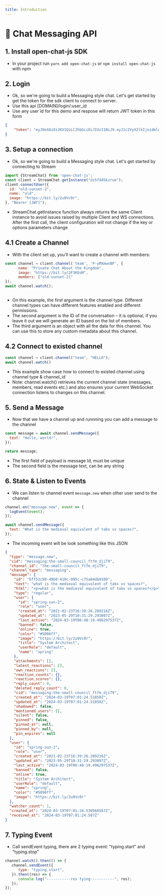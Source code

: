 ```yaml
---
title: Introduction
---
```


# 🐣 Chat Messaging API

## 1. **Install open-chat-js SDK**

* In your project run `yarn add open-chat-js` or `npm install open-chat-js` with npm

## 2. Login

* Ok, so we're going to build a Messaging style chat. Let's get started by get the token for the sdk client to connect to server.
* Use this api \[DOMAIN]/login/:user\_id
* Use any user id for this demo and respose will return JWT token in this form

```json
{
    "token": "eyJ0eXAiOiJKV1QiLCJhbGciOiJIUzI1NiJ9.eyJ1c2VyX2lkIjoidmluaCIsImV4cCI6MTAwMDAwMDAwMDB9.t7-sbxaSfHSYZkSGXuVf2frPIQbAT01gzvFSBhOGl5U"
}
```

## 3. Setup a connection

* Ok, so we're going to build a Messaging style chat. Let's get started by connecting to Stream

```javascript
import {StreamChat} from 'open-chat-js';
const client = StreamChat.getInstance("dz5f4d5kzrue");
client.connectUser({
  id: "old-sunset-2",
  name: "old",
  image: "https://bit.ly/2u9Vc0r",
}, "Bearer [JWT]");
```

* StreamChat.getInstance function always returns the same Client instance to avoid issues raised by multiple Client and WS connections. After the first call, the client configuration will not change if the key or options parameters change

## 4.1 Create a Channel

* With the client set up, you'll want to create a channel with members:

```javascript
const channel = client.channel('team', 'P-yMXmwnBP', {
      name: "Private Chat About the Kingdom",
      image: "https://bit.ly/2F3KEoM",
      members: ["old-sunset-2]"
});
await channel.watch();
          
```

* On this example, the first argument is the channel type. Different channel types can have different features enabled and different permissions.
* The second argument is the ID of the conversation – it is optional, if you leave it out we will generate an ID based on the list of members.
* The third argument is an object with all the data for this channel. You can use this to store any custom metadata about this channel.

## **4.2 Connect to existed channel**

```javascript
const channel = client.channel("team", "HELLO");
await channel.watch()
```

* This example show case how to connect to existed channel using channel type & channel\_id
* Note: channel.watch() retrieves the current channel state (messages, members, read events etc.) and also ensures your current WebSocket connection listens to changes on this channel.

## 5. Send a Message

* Now that we have a channel up and runnning you can add a message to the channel

```javascript
const message = await channel.sendMessage({
  text: "Hello, world!",
});

return message;

```

* The first field of payload is message Id, must be unique
* The second field is the message text, can be any string

## 6. State & Listen to Events

* We can listen to channel event `message.new` when other user send to the channel

```javascript
channel.on("message.new", event => {
  logEvent(event);
});

await channel.sendMessage({
  text: "What is the medieval equivalent of tabs vs spaces?",
});
```

* The incoming event will be look something like this JSON

```json
{
  "type": "message.new",
  "cid": "messaging:the-small-council_ftfm_djiT9",
  "channel_id": "the-small-council_ftfm_djiT9",
  "channel_type": "messaging",
  "message": {
    "id": "bff52c99-49b0-410c-995c-c75a84db9109",
    "text": "what is the medieval equivalent of tabs vs spaces?",
    "html": "<p>what is the medieval equivalent of tabs vs spaces?</p>\n",
    "type": "regular",
    "user": {
      "id": "spring-sun-2",
      "role": "user",
      "created_at": "2021-02-23T16:39:26.289216Z",
      "updated_at": "2023-05-29T10:31:29.293097Z",
      "last_active": "2024-03-19T06:48:19.496297537Z",
      "banned": false,
      "online": true,
      "color": "#5096ff",
      "image": "https://bit.ly/2u9Vc0r",
      "title": "System Architect",
      "userRole": "default",
      "name": "spring"
    },
    "attachments": [],
    "latest_reactions": [],
    "own_reactions": [],
    "reaction_counts": {},
    "reaction_scores": {},
    "reply_count": 0,
    "deleted_reply_count": 0,
    "cid": "messaging:the-small-council_ftfm_djiT9",
    "created_at": "2024-03-19T07:01:24.51858Z",
    "updated_at": "2024-03-19T07:01:24.51858Z",
    "shadowed": false,
    "mentioned_users": [],
    "silent": false,
    "pinned": false,
    "pinned_at": null,
    "pinned_by": null,
    "pin_expires": null
  },
  "user": {
    "id": "spring-sun-2",
    "role": "user",
    "created_at": "2021-02-23T16:39:26.289216Z",
    "updated_at": "2023-05-29T10:31:29.293097Z",
    "last_active": "2024-03-19T06:48:19.496297537Z",
    "banned": false,
    "online": true,
    "title": "System Architect",
    "userRole": "default",
    "name": "spring",
    "color": "#5096ff",
    "image": "https://bit.ly/2u9Vc0r"
  },
  "watcher_count": 1,
  "created_at": "2024-03-19T07:01:24.530566567Z",
  "received_at": "2024-03-19T07:01:24.587Z"
}
```

## 7. Typing Event

* Call sendEvent typing, there are 2 typing event: "typing.start" and "typing.stop"

```javascript
channel.watch().then(() => {
   channel.sendEvent({
      type: "typing.start",
   }).then((res) => {
      console.log("-----------res tying-----------", res);
   });
});
```
